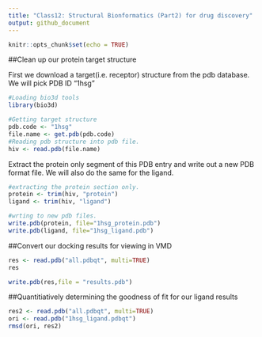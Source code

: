 ```yaml
---
title: "Class12: Structural Bionformatics (Part2) for drug discovery"
output: github_document
---
```


```r
knitr::opts_chunk$set(echo = TRUE)
```

##Clean up our protein target structure

First we download a target(i.e. receptor) structure from the pdb database. We will pick PDB ID "1hsg"


```r
#Loading bio3d tools
library(bio3d)
```

```r
#Getting target structure
pdb.code <- "1hsg"
file.name <- get.pdb(pdb.code)
#Reading pdb structure into pdb file.
hiv <- read.pdb(file.name)
```

Extract the protein only segment of this PDB entry and write out a new PDB format file. We will also do the same for the ligand.

```r
#extracting the protein section only.
protein <- trim(hiv, "protein")
ligand <- trim(hiv, "ligand")

#wrting to new pdb files.
write.pdb(protein, file="1hsg_protein.pdb")
write.pdb(ligand, file="1hsg_ligand.pdb")
```

##Convert our docking results for viewing in VMD
```r
res <- read.pdb("all.pdbqt", multi=TRUE)
res
```
```r
write.pdb(res,file = "results.pdb")
```

##Quantitiatively determining the goodness of fit for our ligand results
```r
res2 <- read.pdb("all.pdbqt", multi=TRUE)
ori <- read.pdb("1hsg_ligand.pdbqt")
rmsd(ori, res2)
```


